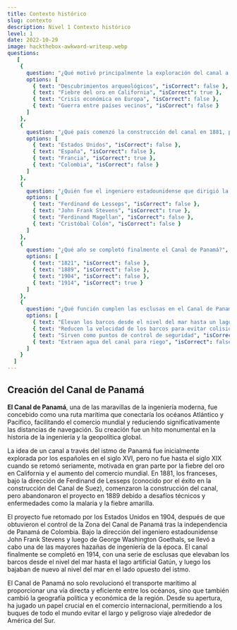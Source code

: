 ```yaml
---
title: Contexto histórico
slug: contexto
description: Nivel 1 Contexto histórico 
level: 1
date: 2022-10-29
image: hackthebox-awkward-writeup.webp
questions:
   [
    {
      question: "¿Qué motivó principalmente la exploración del canal a través del istmo de Panamá en el siglo XIX?",
      options: [
        { text: "Descubrimientos arqueológicos", "isCorrect": false },
        { text: "Fiebre del oro en California", "isCorrect": true },
        { text: "Crisis económica en Europa", "isCorrect": false },
        { text: "Guerra entre países vecinos", "isCorrect": false }
      ]
    },
    {
      question: "¿Qué país comenzó la construcción del canal en 1881, pero tuvo que abandonar el proyecto?",
      options: [
        { text: "Estados Unidos", "isCorrect": false },
        { text: "España", "isCorrect": false },
        { text: "Francia", "isCorrect": true },
        { text: "Colombia", "isCorrect": false }
      ]
    },
    {
      question: "¿Quién fue el ingeniero estadounidense que dirigió la construcción del Canal de Panamá después de 1904?",
      options: [
        { text: "Ferdinand de Lesseps", "isCorrect": false },
        { text: "John Frank Stevens", "isCorrect": true },
        { text: "Ferdinand Magellan", "isCorrect": false },
        { text: "Cristóbal Colón", "isCorrect": false }
      ]
    },
    {
      question: "¿Qué año se completó finalmente el Canal de Panamá?",
      options: [
        { text: "1821", "isCorrect": false },
        { text: "1889", "isCorrect": false },
        { text: "1904", "isCorrect": false },
        { text: "1914", "isCorrect": true }
      ]
    },
    {
      question: "¿Qué función cumplen las esclusas en el Canal de Panamá?",
      options: [
        { text: "Elevan los barcos desde el nivel del mar hasta un lago artificial", "isCorrect": true },
        { text: "Reducen la velocidad de los barcos para evitar colisiones", "isCorrect": false },
        { text: "Sirven como puntos de control de seguridad", "isCorrect": false },
        { text: "Extraen agua del canal para riego", "isCorrect": false }
      ]
    }
  ]
---
```


## Creación del Canal de Panamá 

**El Canal de Panamá**, una de las maravillas de la ingeniería moderna, fue concebido como una ruta marítima que conectaría los océanos Atlántico y Pacífico, facilitando el comercio mundial y reduciendo significativamente las distancias de navegación. Su creación fue un hito monumental en la historia de la ingeniería y la geopolítica global.

La idea de un canal a través del istmo de Panamá fue inicialmente explorada por los españoles en el siglo XVI, pero no fue hasta el siglo XIX cuando se retomó seriamente, motivada en gran parte por la fiebre del oro en California y el aumento del comercio mundial. En 1881, los franceses, bajo la dirección de Ferdinand de Lesseps (conocido por el éxito en la construcción del Canal de Suez), comenzaron la construcción del canal, pero abandonaron el proyecto en 1889 debido a desafíos técnicos y enfermedades como la malaria y la fiebre amarilla.

El proyecto fue retomado por los Estados Unidos en 1904, después de que obtuvieron el control de la Zona del Canal de Panamá tras la independencia de Panamá de Colombia. Bajo la dirección del ingeniero estadounidense John Frank Stevens y luego de George Washington Goethals, se llevó a cabo una de las mayores hazañas de ingeniería de la época. El canal finalmente se completó en 1914, con una serie de esclusas que elevaban los barcos desde el nivel del mar hasta el lago artificial Gatún, y luego los bajaban de nuevo al nivel del mar en el lado opuesto del istmo.

El Canal de Panamá no solo revolucionó el transporte marítimo al proporcionar una vía directa y eficiente entre los océanos, sino que también cambió la geografía política y económica de la región. Desde su apertura, ha jugado un papel crucial en el comercio internacional, permitiendo a los buques de todo el mundo evitar el largo y peligroso viaje alrededor de América del Sur.


<MyComponent level={1} client:only="react" />
